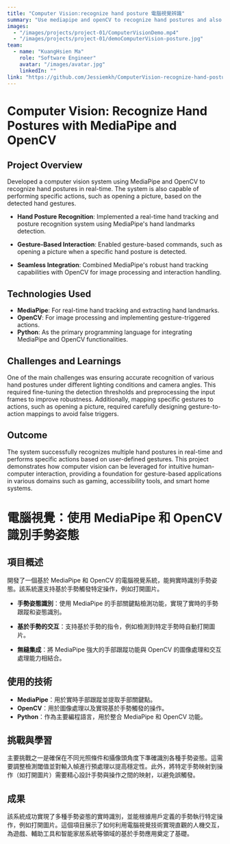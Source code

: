 ```yaml
---
title: "Computer Vision:recognize hand posture 電腦視覺辨識"
summary: "Use mediapipe and openCV to recognize hand postures and also can use it to open a picture."
images:
  - "/images/projects/project-01/ComputerVisionDemo.mp4"
  - "/images/projects/project-01/demoComputerVision-posture.jpg"
team:
  - name: "KuangHsien Ma"
    role: "Software Engineer"
    avatar: "/images/avatar.jpg"
    linkedIn: ""
link: "https://github.com/Jessiemkh/ComputerVision-recognize-hand-posture.git"
---
```

# Computer Vision: Recognize Hand Postures with MediaPipe and OpenCV

## Project Overview

Developed a computer vision system using MediaPipe and OpenCV to recognize hand postures in real-time. The system is also capable of performing specific actions, such as opening a picture, based on the detected hand gestures.

- **Hand Posture Recognition**: Implemented a real-time hand tracking and posture recognition system using MediaPipe's hand landmarks detection.

- **Gesture-Based Interaction**: Enabled gesture-based commands, such as opening a picture when a specific hand posture is detected.

- **Seamless Integration**: Combined MediaPipe's robust hand tracking capabilities with OpenCV for image processing and interaction handling.

## Technologies Used

- **MediaPipe**: For real-time hand tracking and extracting hand landmarks.
- **OpenCV**: For image processing and implementing gesture-triggered actions.
- **Python**: As the primary programming language for integrating MediaPipe and OpenCV functionalities.

## Challenges and Learnings

One of the main challenges was ensuring accurate recognition of various hand postures under different lighting conditions and camera angles. This required fine-tuning the detection thresholds and preprocessing the input frames to improve robustness. Additionally, mapping specific gestures to actions, such as opening a picture, required carefully designing gesture-to-action mappings to avoid false triggers.

## Outcome

The system successfully recognizes multiple hand postures in real-time and performs specific actions based on user-defined gestures. This project demonstrates how computer vision can be leveraged for intuitive human-computer interaction, providing a foundation for gesture-based applications in various domains such as gaming, accessibility tools, and smart home systems.

# 電腦視覺：使用 MediaPipe 和 OpenCV 識別手勢姿態

## 項目概述

開發了一個基於 MediaPipe 和 OpenCV 的電腦視覺系統，能夠實時識別手勢姿態。該系統還支持基於手勢觸發特定操作，例如打開圖片。

- **手勢姿態識別**：使用 MediaPipe 的手部關鍵點檢測功能，實現了實時的手勢跟蹤和姿態識別。

- **基於手勢的交互**：支持基於手勢的指令，例如檢測到特定手勢時自動打開圖片。

- **無縫集成**：將 MediaPipe 強大的手部跟蹤功能與 OpenCV 的圖像處理和交互處理能力相結合。

## 使用的技術

- **MediaPipe**：用於實時手部跟蹤並提取手部關鍵點。
- **OpenCV**：用於圖像處理以及實現基於手勢觸發的操作。
- **Python**：作為主要編程語言，用於整合 MediaPipe 和 OpenCV 功能。

## 挑戰與學習

主要挑戰之一是確保在不同光照條件和攝像頭角度下準確識別各種手勢姿態。這需要調整檢測閾值並對輸入幀進行預處理以提高穩定性。此外，將特定手勢映射到操作（如打開圖片）需要精心設計手勢與操作之間的映射，以避免誤觸發。

## 成果

該系統成功實現了多種手勢姿態的實時識別，並能根據用戶定義的手勢執行特定操作，例如打開圖片。這個項目展示了如何利用電腦視覺技術實現直觀的人機交互，為遊戲、輔助工具和智能家居系統等領域的基於手勢應用奠定了基礎。
